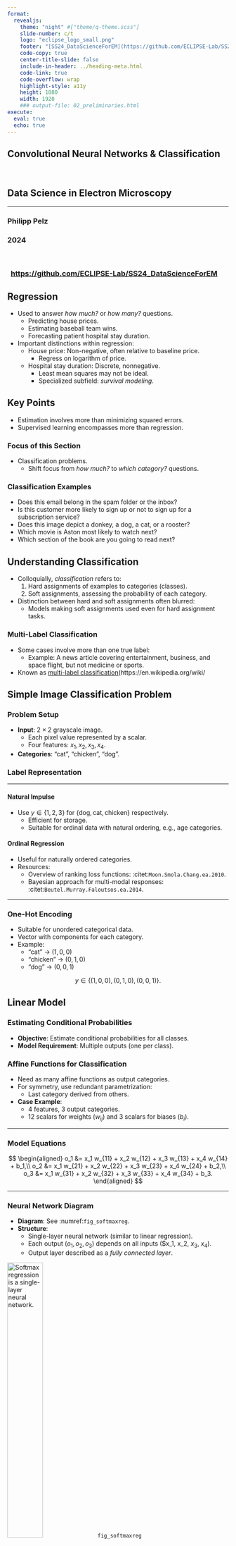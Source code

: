 ```yaml
---
format: 
  revealjs:
    theme: "night" #["theme/q-theme.scss"]
    slide-number: c/t
    logo: "eclipse_logo_small.png"
    footer: "[SS24_DataScienceForEM](https://github.com/ECLIPSE-Lab/SS24_DataScienceForEM)"
    code-copy: true
    center-title-slide: false
    include-in-header: ../heading-meta.html
    code-link: true
    code-overflow: wrap
    highlight-style: a11y
    height: 1080
    width: 1920
    ### output-file: 02_preliminaries.html
execute: 
  eval: true
  echo: true
---
```

## Convolutional Neural Networks & Classification
<br>
<h2> Data Science in Electron Microscopy </h2>

<hr>

<h3> Philipp Pelz </h3>

<h3> 2024 </h3>
<br>

<h3>  &nbsp; [https://github.com/ECLIPSE-Lab/SS24_DataScienceForEM](https://github.com/ECLIPSE-Lab/SS24_DataScienceForEM)
</h3>

##  Regression

- Used to answer *how much?* or *how many?* questions.
  - Predicting house prices.
  - Estimating baseball team wins.
  - Forecasting patient hospital stay duration.
- Important distinctions within regression:
  - House price: Non-negative, often relative to baseline price.
    - Regress on logarithm of price.
  - Hospital stay duration: Discrete, nonnegative.
    - Least mean squares may not be ideal.
    - Specialized subfield: *survival modeling*.

## Key Points

- Estimation involves more than minimizing squared errors.
- Supervised learning encompasses more than regression.

### Focus of this Section

- Classification problems.
  - Shift focus from *how much?* to *which category?* questions.


### Classification Examples

- Does this email belong in the spam folder or the inbox?
- Is this customer more likely to sign up or not to sign up for a subscription service?
- Does this image depict a donkey, a dog, a cat, or a rooster?
- Which movie is Aston most likely to watch next?
- Which section of the book are you going to read next?

## Understanding Classification

- Colloquially, *classification* refers to:
  1. Hard assignments of examples to categories (classes).
  2. Soft assignments, assessing the probability of each category.
- Distinction between hard and soft assignments often blurred:
  - Models making soft assignments used even for hard assignment tasks.

### Multi-Label Classification

- Some cases involve more than one true label:
  - Example: A news article covering entertainment, business, and space flight, but not medicine or sports.
- Known as [multi-label classification](https://en.wikipedia.org/wiki/

## Simple Image Classification Problem

### Problem Setup

- **Input**: $2 \times 2$ grayscale image.
  - Each pixel value represented by a scalar.
  - Four features: $x_1, x_2, x_3, x_4$.
- **Categories**: "cat", "chicken", "dog".

### Label Representation

---

#### Natural Impulse

- Use $y \in \{1, 2, 3\}$ for $\{\text{dog}, \text{cat}, \text{chicken}\}$ respectively.
  - Efficient for storage.
  - Suitable for ordinal data with natural ordering, e.g., age categories.

#### Ordinal Regression

- Useful for naturally ordered categories.
- Resources:
  - Overview of ranking loss functions: :citet:`Moon.Smola.Chang.ea.2010`.
  - Bayesian approach for multi-modal responses: :citet:`Beutel.Murray.Faloutsos.ea.2014`.

---

### One-Hot Encoding

- Suitable for unordered categorical data.
- Vector with components for each category.
- Example:
  - "cat" → $(1, 0, 0)$
  - "chicken" → $(0, 1, 0)$
  - "dog" → $(0, 0, 1)$

$$y \in \{(1, 0, 0), (0, 1, 0), (0, 0, 1)\}.$$


## Linear Model

### Estimating Conditional Probabilities

- **Objective**: Estimate conditional probabilities for all classes.
- **Model Requirement**: Multiple outputs (one per class).

### Affine Functions for Classification

- Need as many affine functions as output categories.
- For symmetry, use redundant parametrization:
  - Last category derived from others.
- **Case Example**:
  - 4 features, 3 output categories.
  - 12 scalars for weights ($w_{ij}$) and 3 scalars for biases ($b_i$).

---

### Model Equations

$$
\begin{aligned}
o_1 &= x_1 w_{11} + x_2 w_{12} + x_3 w_{13} + x_4 w_{14} + b_1,\\
o_2 &= x_1 w_{21} + x_2 w_{22} + x_3 w_{23} + x_4 w_{24} + b_2,\\
o_3 &= x_1 w_{31} + x_2 w_{32} + x_3 w_{33} + x_4 w_{34} + b_3.
\end{aligned}
$$

---

### Neural Network Diagram

- **Diagram**: See :numref:`fig_softmaxreg`.
- **Structure**:
  - Single-layer neural network (similar to linear regression).
  - Each output ($o_1, o_2, o_3$) depends on all inputs ($x_1, x_2, $x_3$, $x_4$).
  - Output layer described as a *fully connected layer*.


![Softmax regression is a single-layer neural network.](../img/softmaxreg.svg){width=40%}
`fig_softmaxreg`

---

### Concise Notation with Vectors and Matrices

- Use vectors and matrices for concise notation:
  - $\mathbf{o} = \mathbf{W} \mathbf{x} + \mathbf{b}$
  - Suited for mathematics and code implementation.

- **Weights and Biases**:
  - Weights gathered into a $3 \times 4$ matrix.
  - Biases $\mathbf{b} \in \mathbb{R}^3$ in a vector.


## The Softmax
:label:`subsec_softmax_operation`

### Limitations of Vector-Valued Regression

- Directly minimizing the difference between $\mathbf{o}$ and labels $\mathbf{y}$ has drawbacks:
  - No guarantee that outputs $o_i$ sum to 1 (expected for probabilities).
  - Outputs $o_i$ might be negative or exceed 1 even if they sum to 1.
- These issues complicate the estimation problem and make solutions brittle to outliers.

### Example Problem

- Positive linear dependency between number of bedrooms and likelihood of buying a house:
  - Probability might exceed 1 for a mansion.

---

### Solution: Squish the Outputs

#### Probit Model

- Assume outputs $\mathbf{o}$ are corrupted versions of $\mathbf{y}$:
  - $\mathbf{y} = \mathbf{o} + \mathbf{\epsilon}$, with $\epsilon_i \sim \mathcal{N}(0, \sigma^2)$.
  - Known as the [probit model](https://en.wikipedia.org/wiki/Probit_model), introduced by :citet:`Fechner.1860`.
  - Less effective and harder to optimize compared to softmax.

#### Softmax Function

- Use an exponential function: $P(y = i) \propto \exp o_i$.
  - Ensures nonnegative probabilities.
  - Monotonic relationship: Conditional class probability increases with $o_i$.

- Normalize to ensure probabilities sum to 1:
  - Divide each exponential value by their sum.

---

### Softmax Function

$$\hat{\mathbf{y}} = \mathrm{softmax}(\mathbf{o}) \quad \text{where}\quad \hat{y}_i = \frac{\exp(o_i)}{\sum_j \exp(o_j)}.$$
:eqlabel:`eq_softmax_y_and_o`

- The largest coordinate of $\mathbf{o}$ corresponds to the most likely class according to $\hat{\mathbf{y}}$.
- Softmax preserves the ordering among its arguments:
  - To determine the highest probability class, compute:

$$
\operatorname*{argmax}_j \hat y_j = \operatorname*{argmax}_j o_j.
$$

---

### Historical Context

- **Gibbs (1902)**: Adapted softmax ideas from physics :cite:`Gibbs.1902`.
- **Boltzmann**: Modeled distribution over energy states in gas molecules:
  - Prevalence of a state proportional to $\exp(-E/kT)$.
  - $E$ = energy of a state, $T$ = temperature, $k$ = Boltzmann constant.
  - Changing "temperature" $T$ adjusts preference for energy states.
  
- **Energy-Based Models**:
  - Energy equates to error in statistical systems.
  - Used in deep learning to describe problems :cite:`Ranzato.Boureau.Chopra.ea.2007`.


## Vectorization
### Computational Efficiency with Vectorization

- **Minibatch**: $\mathbf{X} \in \mathbb{R}^{n \times d}$
  - $n$ examples, each with $d$ inputs.

- **Output Categories**: $q$ categories
  - Weights: $\mathbf{W} \in \mathbb{R}^{d \times q}$
  - Bias: $\mathbf{b} \in \mathbb{R}^{1 \times q}$

---

### Vectorized Equations

$$
\begin{aligned}
\mathbf{O} &= \mathbf{X} \mathbf{W} + \mathbf{b}, \\
\hat{\mathbf{Y}} & = \mathrm{softmax}(\mathbf{O}).
\end{aligned}
$$
:eqlabel:`eq_minibatch_softmax_reg`

- **Efficiency**: Converts the dominant operation to matrix-matrix product $\mathbf{X} \mathbf{W}$.
- **Rowwise Softmax**: 
  - Exponentiate entries in each row of $\mathbf{O}$.
  - Normalize by the sum for each row.

---

### Numerical Stability

- **Care Needed**: Avoid overflow/underflow with large numbers.
- **Deep Learning Frameworks**: Handle these issues automatically.


## Loss Function
:label:`subsec_softmax-regression-loss-func`

### Mapping Features to Probabilities

- Goal: Optimize the accuracy of mapping from features $\mathbf{x}$ to probabilities $\mathbf{\hat{y}}$.
- Method: Maximum likelihood estimation.
  - Same concept as used for probabilistic justification of mean squared error loss in :numref:`subsec_normal_distribution_and_squared_loss`.

---

### Log-Likelihood

- **Softmax Output**: Vector $\hat{\mathbf{y}}$ interpreted as estimated conditional probabilities:
  - Example: $\hat{y}_1 = P(y=\text{cat} \mid \mathbf{x})$.
- **Dataset Representation**:
  - Features: $\mathbf{X}$
  - Labels: $\mathbf{Y}$ (one-hot encoded).
- **Probability Comparison**:
  - Compare estimated probabilities with actual classes:
  
$$
P(\mathbf{Y} \mid \mathbf{X}) = \prod_{i=1}^n P(\mathbf{y}^{(i)} \mid \mathbf{x}^{(i)}).
$$

- **Factorization**: Assumes each label is drawn independently

---

### Negative Log-Likelihood

$$
-\log P(\mathbf{Y} \mid \mathbf{X}) = \sum_{i=1}^n -\log P(\mathbf{y}^{(i)} \mid \mathbf{x}^{(i)})
= \sum_{i=1}^n l(\mathbf{y}^{(i)}, \hat{\mathbf{y}}^{(i)}),
$$

- **Loss Function**: For any pair of label $\mathbf{y}$ and model prediction $\hat{\mathbf{y}}$ over $q$ classes:

$$
l(\mathbf{y}, \hat{\mathbf{y}}) = - \sum_{j=1}^q y_j \log \hat{y}_j.
$$
:eqlabel:`eq_l_cross_entropy`

---

### Cross-Entropy Loss

- **Definition**: Loss function in :eqref:`eq_l_cross_entropy` is called *cross-entropy loss*.
- **One-Hot Vector**: $\mathbf{y}$ is a one-hot vector of length $q$.
  - Sum over all coordinates $j$ vanishes for all but one term.

### Properties of Cross-Entropy Loss

- **Bounded Below by 0**: Loss $l(\mathbf{y}, \hat{\mathbf{y}})$ is bounded from below by $0$ when $\hat{y}$ is a probability vector.
  - No single entry larger than $1$, negative logarithm cannot be lower than $0$.
  - $l(\mathbf{y}, \hat{\mathbf{y}}) = 0$ only if the actual label is predicted with certainty.
  - Predicting with certainty requires input $o_i$ to go to infinity (or others to negative infinity).

- **Infinite Loss**: Assigning a probability of $0$ incurs infinite loss ($-\log 0 = \infty$).
  - High confidence errors result in infinite loss.

---

## Softmax and Cross-Entropy Loss
:label:`subsec_softmax_and_derivatives`

### Calculation of Softmax and Cross-Entropy Loss

- **Combining Equations**:
  - Plugging :eqref:`eq_softmax_y_and_o` into the definition of the loss in :eqref:`eq_l_cross_entropy`:

$$
\begin{aligned}
l(\mathbf{y}, \hat{\mathbf{y}}) &=  - \sum_{j=1}^q y_j \log \frac{\exp(o_j)}{\sum_{k=1}^q \exp(o_k)} \\
&= \sum_{j=1}^q y_j \log \sum_{k=1}^q \exp(o_k) - \sum_{j=1}^q y_j o_j \\
&= \log \sum_{k=1}^q \exp(o_k) - \sum_{j=1}^q y_j o_j.
\end{aligned}
$$

---

### Derivative with Respect to Logit $o_j$

$$
\partial_{o_j} l(\mathbf{y}, \hat{\mathbf{y}}) = \frac{\exp(o_j)}{\sum_{k=1}^q \exp(o_k)} - y_j = \mathrm{softmax}(\mathbf{o})_j - y_j.
$$

- **Interpretation**:
  - Derivative is the difference between model probability (softmax) and actual label (one-hot vector).
  - Similar to regression where gradient was the difference between observation $y$ and estimate $\hat{y}$.
  - In exponential family models, gradients of log-likelihood are given by this term, making gradient computation easy.

---

### Distribution Over Outcomes

- **General Case**:
  - Observe entire distribution over outcomes.
  - Label $\mathbf{y}$ as a probability vector (e.g., $(0.1, 0.2, 0.7)$) instead of binary vector.

- **Mathematical Consistency**:
  - The same loss function $l$ in :eqref:`eq_l_cross_entropy` applies.
  - Represents expected value of the loss for a distribution over labels.

### Cross-Entropy Loss

- **Definition**:
  - Measures the number of bits to encode actual observation $\mathbf{y}$ relative to prediction $\hat{\mathbf{y}}$.
  - Commonly used for classification problems.

- **Information Theory**:
  - Basic explanation relates to encoding efficiency.
  - For detailed information, refer to:
    - :citet:`Cover.Thomas.1999`
    - :citet:`mackay2003information`



## Information Theory Basics
:label:`subsec_info_theory_basics`

Many deep learning papers use intuition and terms from information theory. To make sense of them, we need some common language. This is a survival guide.
*Information theory* deals with the problem of encoding, decoding, transmitting, and manipulating information (also known as data).

### Entropy

- **Central Idea**: Quantify the amount of information contained in data, placing a limit on data compression.
- **Definition**: For a distribution $P$, its *entropy* is:

$$
H[P] = \sum_j - P(j) \log P(j).
$$
`eq_softmax_reg_entropy`

---

- **Fundamental Theorem**: To encode data drawn randomly from distribution $P$, we need at least $H[P]$ "nats" to encode it :cite:`Shannon.1948`.
  - **Nat**: Equivalent of a bit but using base $e$ instead of base 2.
  - 1 nat ≈ 1.44 bits.

### Surprisal

- **Compression and Prediction**: Easy-to-predict data is easy to compress.
  - Example: A data stream where every token is the same is easy to predict and compress.
- **Surprise**: Greater when an event has a lower assigned probability.
  - Claude Shannon quantified *surprisal* at observing an event $j$ with probability $P(j)$ as $\log \frac{1}{P(j)} = -\log P(j)$.
- **Expected Surprisal**: Entropy defined in :eqref:`eq_softmax_reg_entropy` is the *expected surprisal* when probabilities match the data-generating process.

## Cross-Entropy Revisited

### Definition and Interpretation

- **Entropy**: The level of surprise experienced by someone who knows the true probability.
- **Cross-Entropy**: The expected surprisal of an observer with subjective probabilities $Q$ upon seeing data generated according to probabilities $P$.
  - Denoted as $H(P, Q)$.
  - Formula: $H(P, Q) \stackrel{\mathrm{def}}{=} \sum_j - P(j) \log Q(j)$.
  - Lowest cross-entropy achieved when $P = Q$: $H(P, P) = H(P)$.

### Cross-Entropy in Classification

- Two perspectives on cross-entropy classification objective:
  1. Maximizing the likelihood of observed data.
  2. Minimizing surprisal (and thus the number of bits) required to communicate the labels.

## Summary and Discussion

### Key Points

- Introduced the first nontrivial loss function for optimizing over *discrete* output spaces.
- Used a probabilistic approach, treating discrete categories as instances of draws from a probability distribution.
- Encountered the softmax activation function, transforming neural network outputs into valid discrete probability distributions.
- Derivative of cross-entropy loss combined with softmax is similar to the derivative of squared error (difference between expected behavior and prediction).
- Briefly touched on connections to statistical physics and information theory.

---

### Computational Considerations

- **Parameterization and Cost**: For fully connected layers with $d$ inputs and $q$ outputs, the cost is $\mathcal{O}(dq)$.
  - High cost in practice, but can be reduced through approximation and compression.

### Reducing Computational Cost

- **Deep Fried Convnets**: Reduce cost using permutations, Fourier transforms, and scaling :cite:`Yang.Moczulski.Denil.ea.2015`.
- **Structural Matrix Approximations**: Techniques for reducing computational cost :cite:`sindhwani2015structured`.
- **Quaternion-like Decompositions**: Reduce cost to $\mathcal{O}(\frac{dq}{n})$ with a trade-off in accuracy for computational and storage efficiency :cite:`Zhang.Tay.Zhang.ea.2021`.


## Exercises

1. We can explore the connection between exponential families and the softmax in some more depth.
    1. Compute the second derivative of the cross-entropy loss $l(\mathbf{y},\hat{\mathbf{y}})$ for the softmax.
    1. Compute the variance of the distribution given by $\mathrm{softmax}(\mathbf{o})$ and show that it matches the second derivative computed above.
1. Assume that we have three classes which occur with equal probability, i.e., the probability vector is $(\frac{1}{3}, \frac{1}{3}, \frac{1}{3})$.
    1. What is the problem if we try to design a binary code for it?
    1. Can you design a better code? Hint: what happens if we try to encode two independent observations? What if we encode $n$ observations jointly?
1. When encoding signals transmitted over a physical wire, engineers do not always use binary codes. For instance, [PAM-3](https://en.wikipedia.org/wiki/Ternary_signal) uses three signal levels $\{-1, 0, 1\}$ as opposed to two levels $\{0, 1\}$. How many ternary units do you need to transmit an integer in the range $\{0, \ldots, 7\}$? Why might this be a better idea in terms of electronics?

---

1. The [Bradley-Terry model](https://en.wikipedia.org/wiki/Bradley%E2%80%93Terry_model) uses
a logistic model to capture preferences. For a user to choose between apples and oranges one
assumes scores $o_{\mathrm{apple}}$ and $o_{\mathrm{orange}}$. Our requirements are that larger scores should lead to a higher likelihood in choosing the associated item and that
the item with the largest score is the most likely one to be chosen :cite:`Bradley.Terry.1952`.
    1. Prove that the softmax satisfies this requirement.
    1. What happens if you want to allow for a default option of choosing neither apples nor oranges? Hint: now the user has 3 choices.
1. Softmax derives its name from the following mapping: $\mathrm{RealSoftMax}(a, b) = \log (\exp(a) + \exp(b))$.
    1. Prove that $\mathrm{RealSoftMax}(a, b) > \mathrm{max}(a, b)$.
    1. How small can you make the difference between both functions? Hint: without loss of
    generality you can set $b = 0$ and $a \geq b$.
    1. Prove that this holds for $\lambda^{-1} \mathrm{RealSoftMax}(\lambda a, \lambda b)$, provided that $\lambda > 0$.
    1. Show that for $\lambda \to \infty$ we have $\lambda^{-1} \mathrm{RealSoftMax}(\lambda a, \lambda b) \to \mathrm{max}(a, b)$.
    1. What does the soft-min look like?
    1. Extend this to more than two numbers.

---

1. The function $g(\mathbf{x}) \stackrel{\mathrm{def}}{=} \log \sum_i \exp x_i$ is sometimes also referred to as the [log-partition function](https://en.wikipedia.org/wiki/Partition_function_(mathematics)).
    1. Prove that the function is convex. Hint: to do so, use the fact that the first derivative amounts to the probabilities from the softmax function and show that the second derivative is the variance.
    1. Show that $g$ is translation invariant, i.e., $g(\mathbf{x} + b) = g(\mathbf{x})$.
    1. What happens if some of the coordinates $x_i$ are very large? What happens if they're all very small?
    1. Show that if we choose $b = \mathrm{max}_i x_i$ we end up with a numerically stable implementation.
1. Assume that we have some probability distribution $P$. Suppose we pick another distribution $Q$ with $Q(i) \propto P(i)^\alpha$ for $\alpha > 0$.
    1. Which choice of $\alpha$ corresponds to doubling the temperature? Which choice corresponds to halving it?
    1. What happens if we let the temperature converge to $0$?
    1. What happens if we let the temperature converge to $\infty$?


## The Image Classification Dataset

### MNIST Dataset

- **Overview**: Widely used for image classification of handwritten digits.
  - **Reference**: [MNIST dataset](https://en.wikipedia.org/wiki/MNIST_database) :cite:`LeCun.Bottou.Bengio.ea.1998`.
  - **Content**: 60,000 images of $28 \times 28$ pixels resolution (plus a test dataset of 10,000 images).

- **Historical Context**:
  - Released in the 1990s, it was a formidable challenge for machine learning algorithms.
  - Example of state-of-the-art equipment at the time: Sun SPARCStation 5 with 64MB RAM and 5 MFLOPs (AT&T Bell Laboratories, 1995).

- **Impact**:
  - High accuracy on digit recognition was crucial for automating letter sorting for the USPS in the 1990s.
  - Algorithms achieving error rates below 1%:
    - Deep networks like LeNet-5 :cite:`LeCun.Jackel.Bottou.ea.1995`.
    - Support vector machines with invariances :cite:`Scholkopf.Burges.Vapnik.1996`.
    - Tangent distance classifiers :cite:`Simard.LeCun.Denker.ea.1998`.

### MNIST as a Benchmark

- **Historical Significance**: Served as the reference for comparing machine learning algorithms for over a decade.
- **Current Relevance**:
  - Simple models achieve classification accuracy over 95%.
  - Unsuitable for distinguishing between stronger and weaker models due to high levels of accuracy.
  - Skewed algorithmic development towards methods that excel with clean datasets.

### Transition to Fashion-MNIST

- **Limitations of MNIST**: More of a sanity check than a benchmark today.
- **ImageNet**:
  - Poses a more relevant challenge :cite:`Deng.Dong.Socher.ea.2009`.
  - Too large for interactive examples and illustrations in this context.
  
- **Fashion-MNIST**:
  - Released in 2017 :cite:`Xiao.Rasul.Vollgraf.2017`.
  - Contains images of 10 categories of clothing at $28 \times 28$ pixels resolution.
  - Used as a substitute for MNIST in upcoming sections.




```.python
%matplotlib inline
import time
from d2l import torch as d2l
import torch
import torchvision
from torchvision import transforms

d2l.use_svg_display()
```

### Loading the Dataset

Since it is such a frequently used dataset, all major frameworks provide preprocessed versions of it. We can [**download and read the Fashion-MNIST dataset into memory using built-in framework utilities.**]

```.python
class FashionMNIST(d2l.DataModule):  #@save
    """The Fashion-MNIST dataset."""
    def __init__(self, batch_size=64, resize=(28, 28)):
        super().__init__()
        self.save_hyperparameters()
        trans = transforms.Compose([transforms.Resize(resize),
                                    transforms.ToTensor()])
        self.train = torchvision.datasets.FashionMNIST(
            root=self.root, train=True, transform=trans, download=True)
        self.val = torchvision.datasets.FashionMNIST(
            root=self.root, train=False, transform=trans, download=True)
```

### Fashion-MNIST Dataset

- **Content**: Images from 10 categories.
  - Each category represented by:
    - 6,000 images in the training dataset.
    - 1,000 images in the test dataset.

- **Dataset Sizes**:
  - **Training Set**: 60,000 images.
  - **Test Set**: 10,000 images.

- **Purpose of Test Dataset**: Used exclusively for evaluating model performance, not for training.


```.python
data = FashionMNIST(resize=(32, 32))
len(data.train), len(data.val)
```

### Image Characteristics

- **Grayscale Images**: Upscaled to $32 \times 32$ pixels resolution.
  - Similar to original MNIST dataset (binary black and white images).

- **Modern Image Data**:
  - Typically has 3 channels (red, green, blue).
  - Hyperspectral images can have over 100 channels (e.g., HyMap sensor has 126 channels).

- **Storage Convention**:
  - Images stored as a $c \times h \times w$ tensor.
  - $c$ = number of color channels.
  - $h$ = height.
  - $w$ = width.


```.python
data.train[0][0].shape
```

The categories of Fashion-MNIST have human-understandable names. 
The following convenience method converts between numeric labels and their names.

```.python
@d2l.add_to_class(FashionMNIST)  #@save
def text_labels(self, indices):
    """Return text labels."""
    labels = ['t-shirt', 'trouser', 'pullover', 'dress', 'coat',
              'sandal', 'shirt', 'sneaker', 'bag', 'ankle boot']
    return [labels[int(i)] for i in indices]
```

### Reading a Minibatch

- **Data Iterator**: Utilizes built-in data iterator for reading from training and test sets.
- **Minibatch Size**: At each iteration, a data iterator reads a minibatch of data with size `batch_size`.
- **Shuffling**: Randomly shuffle the examples for the training data iterator to ensure better training performance.



```.python
@d2l.add_to_class(FashionMNIST)  #@save
def get_dataloader(self, train):
    data = self.train if train else self.val
    return torch.utils.data.DataLoader(data, self.batch_size, shuffle=train,
                                       num_workers=self.num_workers)
```


To see how this works, let's load a minibatch of images by invoking the `train_dataloader` method. It contains 64 images.

```.python
X, y = next(iter(data.train_dataloader()))
print(X.shape, X.dtype, y.shape, y.dtype)
```

### Performance of Data Loading

- **Time to Read Images**: Not extremely fast, but sufficient for our needs.
- **Context**: Processing images with a deep network takes significantly longer than loading them.
- **Conclusion**: The data loader's speed ensures that training a network will not be IO constrained.


```.python
tic = time.time()
for X, y in data.train_dataloader():
    continue
f'{time.time() - tic:.2f} sec'
```
### Visualization

- **Frequent Use**: We'll use the Fashion-MNIST dataset frequently.
- **Convenience Function**: `show_images` function to visualize images and labels.
  - Implementation details in the appendix.

```python
def show_images(imgs, num_rows, num_cols, titles=None, scale=1.5):  #@save
    """Plot a list of images."""
    raise NotImplementedError
```


```.python
@d2l.add_to_class(FashionMNIST)  #@save
def visualize(self, batch, nrows=1, ncols=8, labels=[]):
    X, y = batch
    if not labels:
        labels = self.text_labels(y)
    if tab.selected('mxnet', 'pytorch'):
        d2l.show_images(X.squeeze(1), nrows, ncols, titles=labels)
    if tab.selected('tensorflow'):
        d2l.show_images(tf.squeeze(X), nrows, ncols, titles=labels)
    if tab.selected('jax'):
        d2l.show_images(jnp.squeeze(X), nrows, ncols, titles=labels)

batch = next(iter(data.val_dataloader()))
data.visualize(batch)
```

We are now ready to work with the Fashion-MNIST dataset in the sections that follow.

### Summary

- **Dataset**: Fashion-MNIST
  - Apparel classification dataset with images representing 10 categories.
  - Used to evaluate various network designs from simple linear models to advanced residual networks.

- **Image Data**:
  - Read as a tensor of shape (batch size, number of channels, height, width).
  - Current images are grayscale (visualized with a false color palette for improved visibility).

- **Data Iterators**:
  - Essential for efficient performance.
  - Utilize GPUs for efficient preprocessing tasks like image decompression and video transcoding.
  - Use well-implemented data iterators to leverage high-performance computing and avoid slowing down the training loop.



### Exercises

1. Does reducing the `batch_size` (for instance, to 1) affect the reading performance?
1. The data iterator performance is important. Do you think the current implementation is fast enough? Explore various options to improve it. Use a system profiler to find out where the bottlenecks are.
1. Check out the framework's online API documentation. Which other datasets are available?

## The Base Classification Model
:label:`sec_classification`

- **Observation**: Implementations from scratch and concise implementations using frameworks are similar for both regression and classification.
- **Purpose**: Since many models in this book deal with classification, we aim to add functionalities to support this setting specifically.
- **Base Class**: This section provides a base class for classification models to simplify future code.


```.python
from d2l import torch as d2l
import torch
```

---

### The `Classifier` Class

- **Definition**: `Classifier` class.
- **Validation Step**:
  - Reports both the loss value and classification accuracy on a validation batch.
  - Update every `num_val_batches` batches.
  - Generates averaged loss and accuracy on the whole validation data.
  - Average numbers may not be exact if the last batch contains fewer examples, but this is ignored for simplicity.

```.python
class Classifier(d2l.Module):  #@save
    """The base class of classification models."""
    def validation_step(self, batch):
        Y_hat = self(*batch[:-1])
        self.plot('loss', self.loss(Y_hat, batch[-1]), train=False)
        self.plot('acc', self.accuracy(Y_hat, batch[-1]), train=False)
```

---

By default we use a stochastic gradient descent optimizer, operating on minibatches, just as we did in the context of linear regression.

```.python
@d2l.add_to_class(d2l.Module)  #@save
def configure_optimizers(self):
    return torch.optim.SGD(self.parameters(), lr=self.lr)
```

---

### Accuracy

- **Predicted Probability Distribution**: `y_hat`
  - Choose the class with the highest predicted probability for hard predictions.
  - Example: Gmail categorizing emails into "Primary", "Social", "Updates", "Forums", or "Spam".

- **Correct Predictions**: When predictions match the label class `y`.
  - **Classification Accuracy**: Fraction of correct predictions.
  - Difficult to optimize directly as it is not differentiable, but crucial for performance measurement and benchmarks.
  - Almost always reported when training classifiers.

---

- **Computing Accuracy**:
  - Assume `y_hat` is a matrix with prediction scores for each class in the second dimension.
  - Use `argmax` to get the predicted class index for the largest entry in each row.
  - Compare predicted class with ground-truth `y` elementwise.
  - Convert `y_hat`'s data type to match `y` to ensure correct comparisons.
  - Result: Tensor with 0 (false) and 1 (true) entries.
  - Sum the tensor to get the number of correct predictions.


```.python
@d2l.add_to_class(Classifier)  #@save
def accuracy(self, Y_hat, Y, averaged=True):
    """Compute the number of correct predictions."""
    Y_hat = d2l.reshape(Y_hat, (-1, Y_hat.shape[-1]))
    preds = d2l.astype(d2l.argmax(Y_hat, axis=1), Y.dtype)
    compare = d2l.astype(preds == d2l.reshape(Y, -1), d2l.float32)
    return d2l.reduce_mean(compare) if averaged else compare
```

## Summary

- **Common Problem**: Classification is common enough to warrant its own convenience functions.
- **Central Importance**: *Accuracy* of the classifier.
  - Often the primary measure of performance.
- **Training Objectives**: 
  - Train classifiers to optimize various objectives for statistical and computational reasons.
  - Regardless of the loss function minimized during training, assessing accuracy empirically is crucial.
- **Convenience Method**: Useful to have methods for assessing classifier accuracy.


## Exercises

1. Denote by $L_v$ the validation loss, and let $L_v^q$ be its quick and dirty estimate computed by the loss function averaging in this section. Lastly, denote by $l_v^b$ the loss on the last minibatch. Express $L_v$ in terms of $L_v^q$, $l_v^b$, and the sample and minibatch sizes.
1. Show that the quick and dirty estimate $L_v^q$ is unbiased. That is, show that $E[L_v] = E[L_v^q]$. Why would you still want to use $L_v$ instead?
1. Given a multiclass classification loss, denoting by $l(y,y')$ the penalty of estimating $y'$ when we see $y$ and given a probabilty $p(y \mid x)$, formulate the rule for an optimal selection of $y'$. Hint: express the expected loss, using $l$ and $p(y \mid x)$.

## Softmax Regression Implementation from Scratch
### Implementing Softmax Regression

- **Fundamental Concept**: Softmax regression is a foundational model.
- **Importance**: Essential to understand and implement it yourself.
- **Approach**:
  - Define softmax-specific aspects of the model.
  - Reuse components from the linear regression section, including the training loop.


```.python
from d2l import torch as d2l
import torch
```

---

### The Softmax

- **Key Concept**: Mapping from scalars to probabilities.
- **Sum Operator**: Recall the operation of the sum operator along specific dimensions in a tensor, as discussed in :numref:`subsec_lin-alg-reduction` and :numref:`subsec_lin-alg-non-reduction`.

- **Example**:
  - Given a matrix `X`, sum over all elements by default or over elements in the same axis.
  - The `axis` variable allows for computing row and column sums.



```.python
X = d2l.tensor([[1.0, 2.0, 3.0], [4.0, 5.0, 6.0]])
d2l.reduce_sum(X, 0, keepdims=True), d2l.reduce_sum(X, 1, keepdims=True)
```

---

- **Computing the Softmax**: Requires three steps:
  1. Exponentiation of each term.
  2. Sum over each row to compute the normalization constant for each example.
  3. Division of each row by its normalization constant, ensuring the result sums to 1.

$$
\mathrm{softmax}(\mathbf{X})_{ij} = \frac{\exp(\mathbf{X}_{ij})}{\sum_k \exp(\mathbf{X}_{ik})}.
$$

---

- **Partition Function**:
  - The (logarithm of the) denominator is called the (log) *partition function*.
  - Introduced in [statistical physics](https://en.wikipedia.org/wiki/Partition_function_(statistical_mechanics)) to sum over all possible states in a thermodynamic ensemble.

- **Implementation**: The implementation is straightforward.


```.python
def softmax(X):
    X_exp = d2l.exp(X)
    partition = d2l.reduce_sum(X_exp, 1, keepdims=True)
    return X_exp / partition  ## The broadcasting mechanism is applied here
```

---

- **Input Transformation**: For any input `X`, [**each element is turned into a non-negative number, and each row sums up to 1**], as required for a probability.

- **Caution**:
  - The code above is *not* robust against very large or very small arguments.
  - While sufficient to illustrate the concept, do *not* use this code verbatim for serious purposes.

- **Best Practice**:
  - Deep learning frameworks have built-in protections.
  - Use the built-in softmax functions in deep learning frameworks going forward.


```.python
X = d2l.rand((2, 5))
X_prob = softmax(X)
X_prob, d2l.reduce_sum(X_prob, 1)
```

---

### The Model

- **Softmax Regression Model**: We now have everything needed to implement the softmax regression model.

- **Instance Representation**:
  - Each instance represented by a fixed-length vector.
  - Raw data consists of $28 \times 28$ pixel images.
  - [**Flatten each image, treating them as vectors of length 784.**]

- **Future Improvements**: 
  - Later chapters will introduce convolutional neural networks to exploit spatial structure more effectively.

- **Outputs**:
  - Number of outputs equals the number of classes.
  - (**Dataset has 10 classes, so the network has an output dimension of 10.**)

---

- **Weights and Biases**:
  - Weights: $784 \times 10$ matrix.
  - Biases: $1 \times 10$ dimensional row vector.
  - Initialize weights `W` with Gaussian noise.
  - Initialize biases as zeros.

```.python

class SoftmaxRegressionScratch(d2l.Classifier):
    def __init__(self, num_inputs, num_outputs, lr, sigma=0.01):
        super().__init__()
        self.save_hyperparameters()
        self.W = torch.normal(0, sigma, size=(num_inputs, num_outputs),
                              requires_grad=True)
        self.b = torch.zeros(num_outputs, requires_grad=True)

    def parameters(self):
        return [self.W, self.b]
```

---

### Model Implementation

- **Mapping Input to Output**: 
  - The code below defines the network's mapping from input to output.
  - Each $28 \times 28$ pixel image in the batch is flattened into a vector using `reshape` before passing through the model.

```python
class SoftmaxRegression(nn.Module):
    def __init__(self, num_inputs, num_outputs):
        super(SoftmaxRegression, self).__init__()
        self.linear = nn.Linear(num_inputs, num_outputs)

    def forward(self, X):
        X = X.reshape((-1, 784))  # Flatten each image
        return self.linear(X)
```

```.python
@d2l.add_to_class(SoftmaxRegressionScratch)
def forward(self, X):
    X = d2l.reshape(X, (-1, self.W.shape[0]))
    return softmax(d2l.matmul(X, self.W) + self.b)
```

---

### The Cross-Entropy Loss

- **Common Loss Function**: 
  - The cross-entropy loss function is perhaps the most common in deep learning.
  - Widely used in classification problems, more so than regression problems.

- **Definition**:
  - Cross-entropy takes the negative log-likelihood of the predicted probability assigned to the true label.
  - Avoid Python for-loops for efficiency; use indexing instead.
  - One-hot encoding in $\mathbf{y}$ allows selecting matching terms in $\hat{\mathbf{y}}$.

- **Example**:
  - Create sample data `y_hat` with 2 examples of predicted probabilities over 3 classes and their corresponding labels `y`.
  - Correct labels: $0$ and $2$ (i.e., the first and third class).
  - Use `y` as indices of probabilities in `y_hat` to pick out terms efficiently.

---


```.python
y = d2l.tensor([0, 2])
y_hat = d2l.tensor([[0.1, 0.3, 0.6], [0.3, 0.2, 0.5]])
y_hat[[0, 1], y]
```


Now we can (**implement the cross-entropy loss function**) by averaging over the logarithms of the selected probabilities.

---

```.python
def cross_entropy(y_hat, y):
    return -d2l.reduce_mean(d2l.log(y_hat[list(range(len(y_hat))), y]))

cross_entropy(y_hat, y)
```


```.python
@d2l.add_to_class(SoftmaxRegressionScratch)
def loss(self, y_hat, y):
    return cross_entropy(y_hat, y)
```

## Training

- **Reusing `fit` Method**: Use the `fit` method defined in :numref:`sec_linear_scratch` to [**train the model with 10 epochs.**]
- **Adjustable Hyperparameters**:
  - **Number of epochs** (`max_epochs`)
  - **Minibatch size** (`batch_size`)
  - **Learning rate** (`lr`)
  - These hyperparameters are not learned during the primary training loop but influence model performance.
  
- **Hyperparameter Tuning**:
  - Choose values based on the *validation* split of the data.
  - Evaluate the final model on the *test* split.

- **Evaluation**:
  - Treat the test data of Fashion-MNIST as the validation set.
  - Report validation loss and validation accuracy on this split.

---

```.python
data = d2l.FashionMNIST(batch_size=256)
model = SoftmaxRegressionScratch(num_inputs=784, num_outputs=10, lr=0.1)
trainer = d2l.Trainer(max_epochs=10)
trainer.fit(model, data)
```

### Prediction

Now that training is complete,
our model is ready to [**classify some images.**]

```.python
X, y = next(iter(data.val_dataloader()))
if tab.selected('pytorch', 'mxnet', 'tensorflow'):
    preds = d2l.argmax(model(X), axis=1)
if tab.selected('jax'):
    preds = d2l.argmax(model.apply({'params': trainer.state.params}, X), axis=1)
preds.shape
```

### Error Analysis

- **Focus**: More interested in images labeled *incorrectly*.
- **Visualization**:
  - Compare actual labels (first line of text output) with model predictions (second line of text output).


```.python
wrong = d2l.astype(preds, y.dtype) != y
X, y, preds = X[wrong], y[wrong], preds[wrong]
labels = [a+'\n'+b for a, b in zip(
    data.text_labels(y), data.text_labels(preds))]
data.visualize([X, y], labels=labels)
```

## Summary

- **Experience Gained**:
  - Solving linear regression and classification problems.
  - Reached the state of the art of 1960-1970s statistical modeling.

- **Next Steps**:
  - Learn how to leverage deep learning frameworks.
  - Implement models more efficiently using these frameworks.


## Exercises

1. In this section, we directly implemented the softmax function based on the mathematical definition of the softmax operation. As discussed in :numref:`sec_softmax` this can cause numerical instabilities.
    1. Test whether `softmax` still works correctly if an input has a value of $100$?
    1. Test whether `softmax` still works correctly if the largest of all inputs is smaller than $-100$?
    1. Implement a fix by looking at the value relative to the largest entry in the argument.
1. Implement a `cross_entropy` function that follows the definition of the cross-entropy loss function $\sum_i y_i \log \hat{y}_i$.
    1. Try it out in the code example above.
    1. Why do you think it runs more slowly?
    1. Should you use it? In which cases would it make sense?
    1. What do you need to be careful of? Hint: consider the domain of the logarithm.
1. Is it always a good idea to return the most likely label? For example, would you do this for medical diagnosis? How would you try to address this?
1. Assume that we want to use softmax regression to predict the next word based on some features. What are some problems that might arise from a large vocabulary?
1. Experiment with the hyperparameters of the code above. In particular:
    1. Plot how the validation loss changes as you change the learning rate.
    1. Do the validation and training loss change as you change the minibatch size? How large or small do you need to go before you see an effect?



## Generalization and Overfitting

- **Focus**: Tackling multiclass classification with linear neural networks, softmax functions, and cross-entropy loss.
  - Interpreted model outputs as probabilistic predictions.
  - Derived the cross-entropy loss function (negative log likelihood).
  - Fitted the model to the training set.

- **Goal**: Learn *general patterns* assessed empirically on previously unseen data (the test set).
  - High accuracy on the training set is meaningless if it only reflects memorization.

- **Problem with Memorization**:
  - Perfect accuracy on the training set can be achieved by memorizing the dataset.
  - Memorization doesn't help classify new examples.
  - Without further guidance, new examples might require random guessing.

---

- **Key Questions**:
  1. How many test examples are needed to precisely estimate the accuracy of classifiers on the underlying population?
  2. What happens if we keep evaluating models on the same test set repeatedly?
  3. Why should fitting our linear models to the training set fare better than naive memorization?

## Overfitting and Generalization

- **Previous Coverage**:
  - Basics of overfitting and generalization discussed in :numref:`sec_generalization_basics` in the context of linear regression.
  
- **Current Chapter**:
  - Delve deeper into foundational ideas of statistical learning theory.
  - Explore guarantees of generalization *a priori*.

- **Generalization Guarantees**:
  - For many models, we can guarantee generalization within an upper bound $\epsilon$ on the generalization gap.
  - Determine the required number of samples $n$ to ensure the empirical error lies within $\epsilon$ of the true error, for any data generating distribution.
  
---

- **Practical Utility**:
  - These guarantees are profound but limited in practical use for deep learning practitioners.
  - Ensuring generalization of deep neural networks *a priori* would require an absurd number of examples (potentially trillions).
  - In practice, deep neural networks generalize well with far fewer examples (thousands).

- **Practical Approach**:
  - Forgo *a priori* guarantees.
  - Employ methods based on past performance on similar problems.
  - Certify generalization *post hoc* through empirical evaluations.

- **Future Discussion**:
  - Revisit generalization in :numref:`chap_perceptrons`.
  - Provide an introduction to the scientific literature explaining why deep neural networks generalize in practice.


## The Test Set

- **Role of Test Sets**:
  - Used as the gold standard method for assessing generalization error.
  
- **Focus**:
  - Discuss properties of generalization error estimates using a fixed classifier $f$.
  - Assume a *fresh* dataset of examples $\mathcal{D} = {(\mathbf{x}^{(i)},y^{(i)})}_{i=1}^n$ not used to train the classifier.

- **Empirical Error**:
  - Fraction of instances where the prediction $f(\mathbf{x}^{(i)})$ disagrees with the true label $y^{(i)}$.
  - Given by:

$$\epsilon_\mathcal{D}(f) = \frac{1}{n}\sum_{i=1}^n \mathbf{1}(f(\mathbf{x}^{(i)}) \neq y^{(i)}).$$

---

- **Population Error**:
  - Expected fraction of examples in the underlying population (distribution $P(X,Y)$) where the classifier disagrees with the true label.
  - Given by:

$$\epsilon(f) =  E_{(\mathbf{x}, y) \sim P} \mathbf{1}(f(\mathbf{x}) \neq y) =
\int\int \mathbf{1}(f(\mathbf{x}) \neq y) p(\mathbf{x}, y) \;d\mathbf{x} dy.$$

## Estimating Population Error

- **Population Error**:
  - $\epsilon(f)$ is the actual quantity of interest but cannot be directly observed.
  - Similar to estimating the average height in a large population without measuring every individual.

- **Empirical Error as Estimator**:
  - Test set $\mathcal{D}$ is statistically representative of the population.
  - $\epsilon_\mathcal{D}(f)$ serves as a statistical estimator of $\epsilon(f)$.

---

- **Mean Estimation**:
  - Estimating population error is a classic problem of mean estimation (see :numref:`sec_prob`).
  - Central limit theorem: With $n$ random samples drawn from any distribution with mean $\mu$ and standard deviation $\sigma$, the sample average $\hat{\mu}$ approximates a normal distribution centered at $\mu$ with standard deviation $\sigma/\sqrt{n}$.

- **Convergence Rate**:
  - As the number of examples grows, test error $\epsilon_\mathcal{D}(f)$ approaches true error $\epsilon(f)$ at a rate of $\mathcal{O}(1/\sqrt{n})$.
  - To estimate test error twice as precisely, collect four times as large a test set.
  - To reduce test error by a factor of one hundred, collect ten thousand times as large a test set.

---

- **Bernoulli Random Variable**:
  - Random variable $\mathbf{1}(f(X) \neq Y)$ can take values 0 and 1 (Bernoulli random variable).
  - Parameter indicating probability of value 1 is the true error rate $\epsilon(f)$.
  - Variance $\sigma^2$ of a Bernoulli distribution is $\epsilon(f)(1-\epsilon(f))$.
  - Variance is highest when the true error rate is close to 0.5 and lower when close to 0 or 1.

- **Asymptotic Standard Deviation**:
  - Asymptotic standard deviation of $\epsilon_\mathcal{D}(f)$ over $n$ test samples cannot be greater than $\sqrt{0.25/n}$.

## Estimating Population Error (Continued)

- **Finite Sample Considerations**:
  - Asymptotic rate characterizes behavior as test set size approaches infinity.
  - For $\epsilon_\mathcal{D}(f)$ to approximate $\epsilon(f)$ within $\pm 0.01$ (one standard deviation), collect roughly 2500 samples.
  - For a 95% confidence interval ($\epsilon_\mathcal{D}(f) \in \epsilon(f) \pm 0.01$), collect 10000 samples.

- **Popular Benchmarks**:
  - Test set sizes for many popular benchmarks in machine learning are around 10000 samples.
  - Improvements of $0.01$ in error rates are significant, especially when error rates are close to $0$.

---

- **Finite Sample Bounds**:
  - Asymptotic analysis provides general insights but for finite samples, use Hoeffding's inequality:

$$P(\epsilon_\mathcal{D}(f) - \epsilon(f) \geq t) < \exp\left( - 2n t^2 \right).$$

- **Example Calculation**:
  - To conclude with 95% confidence that $\epsilon_\mathcal{D}(f)$ is within $0.01$ of $\epsilon(f)$, roughly 15000 examples are needed (compared to 10000 from asymptotic analysis).

- **General Trend**:
  - Finite sample guarantees are more conservative but not drastically different from asymptotic estimates.
  - Asymptotic analysis remains useful for providing ballpark figures.


## Test Set Reuse

- **Empirical ML Research**:
  - Models developed and validated based on test set performance.
  - Evaluate test error $\epsilon_\mathcal{D}(f)$ for any fixed classifier $f$ to understand population error $\epsilon(f)$.

- **Training Initial Model**:
  - Train model $f_1$ with an appropriate number of test examples.
  - Use a validation set for preliminary analysis, hyperparameter tuning, and model selection.
  - Evaluate $f_1$ on the test set, report unbiased population error estimate with confidence interval.

---

- **Developing New Models**:
  - Develop a new model $f_2$ and tune it on the validation set.
  - Prepare to evaluate $f_2$ but realize the test set has already been used.

- **Issues with Test Set Reuse**:
  - Original test set $\mathcal{D}$ was designed for a single classifier $f$.
  - Evaluating multiple classifiers $f_1, ..., f_k$ on the same test set introduces the problem of false discovery.
  - With multiple classifiers, the probability of at least one misleading result increases.
  - Example: With 20 classifiers, ensuring no misleading score is challenging.

- **Multiple Hypothesis Testing**:
  - Evaluating multiple hypotheses on the same dataset can lead to misleading conclusions.
  - Persistent problem in scientific research despite extensive statistical literature.


## Concerns with Test Set Reuse

- **Distrusting Subsequent Evaluations**:
  - Initial analysis assumes the classifier was chosen without contact with the test set.
  - Testing multiple functions and using the test set performance of $f_1$ to choose $f_2$ introduces bias.

- **Adaptive Overfitting**:
  - Occurs when information from the test set leaks to the modeler.
  - Once leaked, the test set can no longer be a true test set.
  - Topic of interest in learning theory and statistics :cite:`dwork2015preserving`.

---

- **Practical Guidance**:
  - Create and use real test sets.
  - Consult test sets infrequently.
  - Account for multiple hypothesis testing when reporting confidence intervals.
  - Increase vigilance when stakes are high and dataset size is small.

- **Benchmark Challenges**:
  - Maintain several test sets.
  - Demote old test sets to validation sets after each round.


## Statistical Learning Theory

- **Importance of Test Sets**:
  - *Test sets are all that we really have* for evaluating generalization.
  - Seldom possess a true test set; often, someone else has already used it.
  - Even with a true test set, evaluating subsequent models can be frustrating and unreliable.

- **Limitations of Test Sets**:
  - Only provide *post hoc* evidence of generalization.
  - Do not provide *a priori* reasons to expect generalization.

- **Appeal of Statistical Learning Theory**:
  - Aims to elucidate principles explaining why/when models trained on empirical data generalize to unseen data.
  - Primary aim: bound the generalization gap, relating model properties to dataset size.

---

- **Empirical vs. True Error**:
  - Learning theorists seek to bound the difference between the *empirical error* $\epsilon_\mathcal{S}(f_\mathcal{S})$ on training set $\mathcal{S}$ and the *true error* $\epsilon(f_\mathcal{S})$ on the population.
  - Different from evaluation of a fixed classifier on a separate test set.

- **Challenges with Classifier Collections**:
  - Easy to estimate error for a single fixed classifier.
  - Difficult to estimate error accurately when considering collections of classifiers.
  - High probability of at least one classifier in the collection having a misleadingly low error.

- **Function Class Considerations**:
  - When choosing a classifier from a set of functions $\mathcal{F}$, there's a risk of selecting one with a grossly underestimated population error.
  - Linear models with continuously valued parameters typically involve choosing from an infinite class of functions ($|\mathcal{F}| = \infty$).


## Statistical Learning Theory (Continued)

- **Uniform Convergence**:
  - Ambitious solution: develop tools for proving uniform convergence.
  - Goal: Empirical error rate for every classifier in the class $\mathcal{F}$ converges to its true error rate with high probability.
  - Theoretical principle: With probability at least $1-\delta$, no classifier's error rate $\epsilon(f)$ will be misestimated by more than some small amount $\alpha$.

- **Model Class Flexibility**:
  - Not all model classes $\mathcal{F}$ can achieve uniform convergence.
  - Example: Class of memorizers (always achieve empirical error $0$ but fail on the population).
  - Tradeoff: Flexible (high variance) models fit training data well but risk overfitting. Rigid (high bias) models generalize well but risk underfitting.

---

- **Central Question**:
  - Quantify where a model sits on the bias-variance spectrum.
  - Provide guarantees on model performance.

- **Vapnik-Chervonenkis (VC) Dimension**:
  - Series of seminal papers by Vapnik and Chervonenkis extended theory on convergence of relative frequencies.
  - VC dimension measures the complexity (flexibility) of a model class.
  - Key result: Bound on the difference between empirical error and population error as a function of VC dimension and number of samples:

$$
P\left(R[p, f] - R_\mathrm{emp}[\mathbf{X}, \mathbf{Y}, f] < \alpha\right) \geq 1-\delta
\ \text{ for }\ \alpha \geq c \sqrt{(\mathrm{VC} - \log \delta)/n}.
$$

## Statistical Learning Theory (Continued)

- **Key Parameters**:
  - $\delta > 0$: Probability that the bound is violated.
  - $\alpha$: Upper bound on the generalization gap.
  - $n$: Dataset size.
  - $c > 0$: Constant depending on the scale of the loss.

- **Using the Bound**:
  - Plug in desired values of $\delta$ and $\alpha$ to determine the required number of samples.

- **VC Dimension**:
  - Measures the largest number of data points for which any arbitrary (binary) labeling can be assigned and find a model $f$ in the class that agrees with that labeling.
  - Example: Linear models on $d$-dimensional inputs have VC dimension $d+1$.
    - A line can assign any possible labeling to three points in two dimensions, but not to four.

---

- **Practical Considerations**:
  - The theory can be overly pessimistic for complex models.
  - Obtaining the guarantee typically requires more examples than actually needed to achieve the desired error rate.
  - Fixing the model class and $\delta$, the error rate decays with the usual $\mathcal{O}(1/\sqrt{n})$ rate.

- **Generalization Gap**:
  - While we may not do better in terms of $n$, varying the model class can present a pessimistic picture of the generalization gap.

## Summary

- **Model Evaluation**:
  - Use a test set of previously unseen data for evaluation.
  - Test set evaluations provide an unbiased estimate of true error.
  - Converge at the $\mathcal{O}(1/\sqrt{n})$ rate as the test set grows.
  - Provide approximate confidence intervals based on asymptotic distributions or conservative finite sample guarantees.

- **Challenges with Test Sets**:
  - Often not true test sets (used repeatedly by multiple researchers).
  - Multiple evaluations on the same test set make controlling for false discovery difficult.
  - Significance of the problem depends on holdout set size and usage.
  - Good practice: curate real test sets (or multiple) and use them conservatively.

---

- **Statistical Learning Theory**:
  - Developed methods for guaranteeing uniform convergence over a model class.
  - Uniform convergence ensures that every model's empirical error converges to its true error simultaneously.
  - Allows for choosing the model that minimizes training error with confidence in its generalization.

- **VC Dimension**:
  - Introduced by Vladimir Vapnik and Alexey Chervonenkis.
  - Measures the complexity of a model class.
  - Provides uniform convergence results for all models in a VC class.
  - Training errors for all models in the class grow closer to their true errors at $\mathcal{O}(1/\sqrt{n})$ rates.

---

- **Alternative Complexity Measures**:
  - Numerous measures proposed for generalization guarantees (see :citet:`boucheron2005theory` for detailed discussion).
  - Useful in statistical theory but less effective for explaining deep neural networks' generalization.

- **Deep Neural Networks**:
  - Often have millions of parameters and can assign random labels to large datasets.
  - Generalize well on practical problems, often better when larger and deeper, despite larger VC dimensions.
  - Next chapter will revisit generalization in the context of deep learning.

## Exercises

1. If we wish to estimate the error of a fixed model $f$
   to within $0.0001$ with probability greater than 99.9%,
   how many samples do we need?
1. Suppose that somebody else possesses a labeled test set
   $\mathcal{D}$ and only makes available the unlabeled inputs (features).
   Now suppose that you can only access the test set labels
   by running a model $f$ (no restrictions placed on the model class)
   on each of the unlabeled inputs
   and receiving the corresponding error $\epsilon_\mathcal{D}(f)$.
   How many models would you need to evaluate
   before you leak the entire test set
   and thus could appear to have error $0$,
   regardless of your true error?
1. What is the VC dimension of the class of $5^\mathrm{th}$-order polynomials?
1. What is the VC dimension of axis-aligned rectangles on two-dimensional data?

## Environment and Distribution Shift
:label:`sec_environment-and-distribution-shift`

- **Context**:
  - Previous sections focused on fitting models to datasets.
  - Did not consider where data originates or the ultimate use of model outputs.

- **Common Pitfall**:
  - Rushing to develop models without considering data origins and usage.
  - Leads to failed deployments when data distribution shifts.

- **Distribution Shift Issues**:
  - Models perform well on test sets but fail in deployment.
  - Deployment can perturb data distribution.
  - Example: Loan repayment model using footwear as a feature might cause behavior change without improving credit-worthiness.

--- 

- **Critical Considerations**:
  - Decision-making based on model outputs can alter the environment.
  - Awareness of such impacts is crucial for responsible use of machine learning.

- **Mitigating Distribution Shift**:
  - Expose common concerns and stimulate critical thinking.
  - Detect situations early and mitigate damage.
  - Use machine learning responsibly.

- **Solutions**:
  - Simple: Ask for the "right" data.
  - Technically difficult: Implement reinforcement learning systems.
  - Ethical: Address philosophical questions about algorithm application.

## Types of Distribution Shift

- **Focus**:
  - Passive prediction setting.
  - Ways data distributions might shift.
  - Salvaging model performance.

- **Classic Setup**:
  - Training data sampled from distribution $p_S(\mathbf{x}, y)$.
  - Test data drawn from a different distribution $p_T(\mathbf{x}, y)$.
  - Learning a robust classifier is impossible without assumptions on how $p_S$ and $p_T$ relate.

---

- **Example**:
  - Binary classification (dogs vs. cats).
  - If $p_S(\mathbf{x}) = p_T(\mathbf{x})$ but $p_S(y \mid \mathbf{x}) = 1 - p_T(y \mid \mathbf{x})$, labels are flipped without changing the input distribution.
  - Impossible to distinguish from a setting where the distribution did not change.

- **Restricted Assumptions**:
  - Under certain assumptions, algorithms can detect shifts.
  - Algorithms can sometimes adapt on the fly, improving classifier accuracy.

## Covariate Shift

- **Definition**:
  - Covariate shift occurs when the distribution of inputs changes over time, but the labeling function ($P(y \mid \mathbf{x})$) does not change.
  - The problem arises due to a shift in the distribution of the covariates (features).

- **Causality**:
  - Covariate shift is a natural assumption when $\mathbf{x}$ causes $y$.

---

- **Example**: Distinguishing cats and dogs.
  - **Training Data**: 
    - Consists of photos (see :numref:`fig_cat-dog-train`).
    ![Training data for distinguishing cats and dogs.](../img/cat-dog-train.svg)
    :label:`fig_cat-dog-train`

  - **Test Data**: 
    - Consists of cartoons (see :numref:`fig_cat-dog-test`).
    ![Test data for distinguishing cats and dogs.](../img/cat-dog-test.svg)
    :label:`fig_cat-dog-test`

- **Challenges**:
  - Training on a dataset with different characteristics from the test set can cause issues.
  - Requires a coherent plan to adapt to the new domain.


## Label Shift

- **Definition**:
  - Label shift occurs when the label marginal $P(y)$ can change, but the class-conditional distribution $P(\mathbf{x} \mid y)$ remains fixed across domains.
  - Assumption to make when $y$ causes $\mathbf{x}$.

- **Example**:
  - Predicting diagnoses given symptoms.
  - Relative prevalence of diagnoses changes over time, but diseases cause symptoms.

---

- **Simultaneous Occurrence**:
  - Label shift and covariate shift can hold simultaneously in degenerate cases.
  - When the label is deterministic, covariate shift assumption is satisfied even when $y$ causes $\mathbf{x}$.

- **Methodological Advantage**:
  - Methods based on label shift assumption often involve manipulating low-dimensional objects (labels).
  - This is advantageous in deep learning where inputs are high-dimensional.

## Concept Shift

- **Definition**:
  - Concept shift occurs when the definitions of labels change over time or across different contexts.
  - Example: Categories like diagnostic criteria for mental illness, fashion trends, and job titles.

- **Example**:
  - Geographic variation in names for *soft drinks* in the United States (see :numref:`fig_popvssoda`).

---

![Concept shift on soft drink names in the United States.](../img/popvssoda.png){width=700px}
`fig_popvssoda`

- **Challenges**:
  - $P(y \mid \mathbf{x})$ can vary depending on location (e.g., machine translation systems).
  - Concept shift can be subtle and hard to detect.
  - Shift often occurs gradually, either temporally or geographically.

### Examples of Distribution Shift

Before delving into formalism and algorithms, let's discuss some concrete situations where covariate or concept shift might not be obvious.

## Nonstationary Distributions

- **Definition**:
  - Distribution changes slowly over time (nonstationary).
  - Model is not updated frequently enough.

- **Examples**:
  - Computational advertising model not updated with new devices (e.g., iPad launch).
  - Spam filter that fails to adapt to new spam tactics.
  - Product recommendation system recommending seasonal items out of season (e.g., Santa hats after Christmas).

## Correction of Distribution Shift

- **Overview**:
  - Training and test distributions $P(\mathbf{x}, y)$ often differ.
  - Sometimes models work despite distribution shifts; other times, principled strategies are needed.

#### Empirical Risk and Risk
:label:`subsec_empirical-risk-and-risk`

- **Model Training**:
  - Iterate over features and labels of training data $\{(\mathbf{x}_1, y_1), \ldots, (\mathbf{x}_n, y_n)\}$.
  - Update model parameters $f$ after every minibatch.

- **Empirical Risk Minimization**:
  - Minimize the loss on the training data:

---

$$\mathop{\mathrm{minimize}}_f \frac{1}{n} \sum_{i=1}^n l(f(\mathbf{x}_i), y_i),$$
:eqlabel:`eq_empirical-risk-min`

  - $l$: Loss function measuring "how bad" the prediction $f(\mathbf{x}_i)$ is given the label $y_i$.
  - *Empirical risk*: Average loss over the training data to approximate the *risk*.
  - *Risk*: Expectation of the loss over the entire population of data drawn from true distribution $p(\mathbf{x}, y)$.

$$E_{p(\mathbf{x}, y)} [l(f(\mathbf{x}), y)] = \int\int l(f(\mathbf{x}), y) p(\mathbf{x}, y) \;d\mathbf{x}dy.$$
:eqlabel:`eq_true-risk`

- **Practical Strategy**:
  - In practice, we cannot obtain the entire population of data.
  - *Empirical risk minimization* is used to approximate minimizing the risk.

## Covariate Shift Correction

- **Goal**: Estimate $P(y \mid \mathbf{x})$ using labeled data $(\mathbf{x}_i, y_i)$ drawn from a *source distribution* $q(\mathbf{x})$ instead of the *target distribution* $p(\mathbf{x})$.
- **Dependency Assumption**: Conditional distribution does not change: $p(y \mid \mathbf{x}) = q(y \mid \mathbf{x})$.

- **Risk Correction**:
  - Use the identity to reweigh each data example:

$$
\begin{aligned}
\int\int l(f(\mathbf{x}), y) p(y \mid \mathbf{x})p(\mathbf{x}) \;d\mathbf{x}dy =
\int\int l(f(\mathbf{x}), y) q(y \mid \mathbf{x})q(\mathbf{x})\frac{p(\mathbf{x})}{q(\mathbf{x})} \;d\mathbf{x}dy.
\end{aligned}
$$

---

- **Weight Calculation**:
  - Reweigh each example by the ratio $\beta_i = \frac{p(\mathbf{x}_i)}{q(\mathbf{x}_i)}$.
  - Train the model using *weighted empirical risk minimization*:

$$\mathop{\mathrm{minimize}}_f \frac{1}{n} \sum_{i=1}^n \beta_i l(f(\mathbf{x}_i), y_i).$$
`eq_weighted-empirical-risk-min`

---

- **Estimating the Ratio**:
  - Estimate the ratio $\frac{p(\mathbf{x})}{q(\mathbf{x})}$.
  - Requires samples from both distributions: true $p(\mathbf{x})$ (e.g., test data) and training set $q(\mathbf{x})$.
  - Only need features $\mathbf{x} \sim p(\mathbf{x})$, not labels $y \sim p(y)$.

- **Effective Approach**: Logistic Regression
  - Learn a classifier to distinguish between data drawn from $p(\mathbf{x})$ and data drawn from $q(\mathbf{x})$.
  - If instances are indistinguishable, they are equally likely from either distribution.
  - Well-discriminated instances should be significantly overweighted or underweighted accordingly.

## Covariate Shift Correction

- **Assumption**: Equal number of instances from distributions $p(\mathbf{x})$ and $q(\mathbf{x})$.
- **Labels**: 
  - $z = 1$ for data from $p$.
  - $z = -1$ for data from $q$.

- **Probability in Mixed Dataset**:
  - $$P(z=1 \mid \mathbf{x}) = \frac{p(\mathbf{x})}{p(\mathbf{x})+q(\mathbf{x})}$$
  - $$\frac{P(z=1 \mid \mathbf{x})}{P(z=-1 \mid \mathbf{x})} = \frac{p(\mathbf{x})}{q(\mathbf{x})}$$

- **Logistic Regression Approach**:
  - $$P(z=1 \mid \mathbf{x})=\frac{1}{1+\exp(-h(\mathbf{x}))}$$
  - Weight Calculation: $$\beta_i = \exp(h(\mathbf{x}_i))$$

---

- **Steps to Correct Covariate Shift**:
  1. Distinguish between data from both distributions.
  2. Perform weighted empirical risk minimization using weights $\beta_i$.

- **Correction Algorithm**:
  - **Training Set**: $\{(\mathbf{x}_1, y_1), \ldots, (\mathbf{x}_n, y_n)\}$
  - **Unlabeled Test Set**: $\{\mathbf{u}_1, \ldots, \mathbf{u}_m\}$
  - **Assumption**:
    - $\mathbf{x}_i$ for $1 \leq i \leq n$ drawn from source distribution.
    - $\mathbf{u}_i$ for $1 \leq i \leq m$ drawn from target distribution.

  - **Prototypical Algorithm**:
    1. **Step 1**: Use logistic regression to estimate the weights $\beta_i$.
    2. **Step 2**: Apply weighted empirical risk minimization with the weights $\beta_i$.

---

1. Generate a binary-classification training set: $\{(\mathbf{x}_1, -1), \ldots, (\mathbf{x}_n, -1), (\mathbf{u}_1, 1), \ldots, (\mathbf{u}_m, 1)\}$.
2. Train a binary classifier using logistic regression to get function $h$.
3. Weigh training data using $\beta_i = \exp(h(\mathbf{x}_i))$ or better $\beta_i = \min(\exp(h(\mathbf{x}_i)), c)$ for some constant $c$.
4. Use weights $\beta_i$ for training on $\{(\mathbf{x}_1, y_1), \ldots, (\mathbf{x}_n, y_n)\}$ in :eqref:`eq_weighted-empirical-risk-min`.

**Crucial Assumption**:
- For this scheme to work, each data example in the target distribution must have a nonzero probability of occurring at training time.
- If $p(\mathbf{x}) > 0$ but $q(\mathbf{x}) = 0$, the corresponding importance weight would be infinity.

## Label Shift Correction

- **Assumption**: Classification task with $k$ categories.
  - $q$ and $p$ are the source (training) and target (test) distributions, respectively.
  - Label distribution shifts: $q(y) \neq p(y)$.
  - Class-conditional distribution remains the same: $q(\mathbf{x} \mid y) = p(\mathbf{x} \mid y)$.

- **Risk Correction**:
  - Use the following identity:

$$
\begin{aligned}
\int\int l(f(\mathbf{x}), y) p(\mathbf{x} \mid y)p(y) \;d\mathbf{x}dy =
\int\int l(f(\mathbf{x}), y) q(\mathbf{x} \mid y)q(y)\frac{p(y)}{q(y)} \;d\mathbf{x}dy.
\end{aligned}
$$

---

- **Label Likelihood Ratios**:
  - Importance weights: $\beta_i = \frac{p(y_i)}{q(y_i)}$.

- **Estimation of Weights**:
  - Use a good model on the source distribution to get consistent estimates of these weights.
  - Inputs are high-dimensional (e.g., images), labels are simpler (e.g., categories).

- **Confusion Matrix**:
  - Compute confusion matrix $\mathbf{C}$ using the validation set.
  - $\mathbf{C}$ is a $k \times k$ matrix: columns are true labels, rows are predicted categories.
  - Each cell $c_{ij}$ is the fraction of predictions where the true label was $j$ and predicted label was $i$.

- **Estimating Target Label Distribution**:
  - Average model predictions on test data to get mean model outputs $\mu(\hat{\mathbf{y}})$.
  - $\mu(\hat{y}_i)$: fraction of predictions where the model predicted $i$.

---

- **Linear System**:
  - Estimate test set label distribution by solving $\mathbf{C} p(\mathbf{y}) = \mu(\hat{\mathbf{y}})$.
  - Solution: $p(\mathbf{y}) = \mathbf{C}^{-1} \mu(\hat{\mathbf{y}})$ if $\mathbf{C}$ is invertible.

- **Calculating Weights**:
  - Estimate $q(y)$ from source data.
  - For any training example $i$ with label $y_i$, calculate weight $\beta_i = \frac{p(y_i)}{q(y_i)}$.
  - Use weights in weighted empirical risk minimization in :eqref:`eq_weighted-empirical-risk-min`.


## Concept Shift Correction

- **Challenge**:
  - Concept shift is harder to correct in a principled manner.
  - Example: Shift from distinguishing cats vs. dogs to white vs. black animals may require new labels and training from scratch.
  - Extreme shifts are rare; usually, the task changes slowly over time.

- **Examples**:
  - **Computational Advertising**: New products are launched, old products become less popular. Distribution over ads and their popularity changes gradually.
  - **Traffic Cameras**: Lenses degrade gradually due to environmental wear, affecting image quality progressively.
  - **News Content**: Changes gradually with new stories appearing while most news remains unchanged.

---

- **Approach**:
  - Use existing network weights and perform a few update steps with new data to adapt to gradual changes, rather than training from scratch.

## A Taxonomy of Learning Problems

- **Overview**:
  - Consider other aspects of machine learning problem formulation with knowledge on dealing with distribution changes.

#### Batch Learning

- **Definition**: 
  - Training a model $f(\mathbf{x})$ using a batch of training features and labels $\{(\mathbf{x}_1, y_1), \ldots, (\mathbf{x}_n, y_n)\}$.
  - Model is deployed to score new data $(\mathbf{x}, y)$ drawn from the same distribution.
  
- **Example**:
  - Train a cat detector with pictures of cats and dogs.
  - Deploy as part of a smart catdoor system, which is then installed and never updated again.

#### Online Learning

- **Definition**:
  - Data $(\mathbf{x}_i, y_i)$ arrives one sample at a time.
  - Observe $\mathbf{x}_i$, estimate $f(\mathbf{x}_i)$, then observe $y_i$ and update the model based on the incurred loss.

---

- **Example**:
  - Predict tomorrow's stock price, trade based on the estimate, and learn from the profit or loss at the end of the day.
  
- **Cycle**:

$$
\mathrm{model} ~ f_t \longrightarrow
\mathrm{data} ~ \mathbf{x}_t \longrightarrow
\mathrm{estimate} ~ f_t(\mathbf{x}_t) \longrightarrow\\
\mathrm{observation} ~ y_t \longrightarrow
\mathrm{loss} ~ l(y_t, f_t(\mathbf{x}_t)) \longrightarrow
\mathrm{model} ~ f_{t+1}
$$

---

#### Control

- **Definition**:
  - Environment remembers previous actions, influencing current observations.
  
- **Examples**:
  - **PID Controller**: Adjusts heating based on previous boiler temperatures.
  - **User Behavior**: Depends on previously shown news articles.

- **Applications**:
  - Model the environment to make decisions less random.
  - Used for automatic hyperparameter tuning to improve model performance :cite:`Shao.Yao.Sun.ea.2020`.

---

#### Considering the Environment

- **Key Distinction**:
  - Strategies for stationary environments may not work when environments adapt.
  
- **Example**:
  - Arbitrage opportunity disappears once exploited by a trader.
  
- **Algorithm Selection**:
  - Environment changes determine suitable algorithms.
  - Slow changes: Force estimates to change slowly.
  - Instantaneous but infrequent changes: Make allowances for sudden shifts.
  
- **Crucial Knowledge**:
  - Understanding environment dynamics is essential for dealing with concept shift.

## Summary

- **Distribution Shift**:
  - Training and test sets may come from different distributions.
  - This mismatch is known as distribution shift.

- **Risk and Empirical Risk**:
  - Risk: Expectation of the loss over the entire population drawn from the true distribution (usually unavailable).
  - Empirical Risk: Average loss over the training data, used to approximate risk.
  - Practical approach: Perform empirical risk minimization.

---

- **Covariate and Label Shift**:
  - These types of shifts can be detected and corrected for at test time under corresponding assumptions.
  - Ignoring these biases can lead to problematic performance during testing.

- **Environment Response**:
  - The environment may remember automated actions and respond in unexpected ways.
  - Important to consider this when building models.
  - Continuously monitor live systems to ensure models and environments do not become entangled in unanticipated ways.




